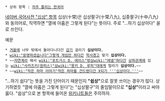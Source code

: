  * 상위 항목 : [[자주 틀리는 한국어]]

[http://krdic.naver.com/detail.nhn?docid=24205200 네이버 국어사전 "십상" 항목]
십상(十常)은 십상팔구(十常八九), 십중팔구(十中八九)와 동의어로, 직역하면 "열에 아홉은 그렇게 된다"는 뜻이다. 주로 "…하기 십상이다" 꼴로 쓰인다.

예문
 * [[겨울]]에 너무 밖에서 돌아다니다간 [[감기]] 걸리기 '''십상이다.'''
 * [[wiki:"문명하셨습니다"그렇게 게임만 하다간]] [[학사경고]] 맞기 '''십상이다.'''
 * ~~[[자연계]]라 해서 [[wiki:"포트거스 D. 에이스"방심]][[wiki:"에넬"하다간]] [[상하관계]]에 있는 [[wiki:"사카즈키(원피스)"상]][[wiki:"몽키 D. 루피"대]]에게 털리기 '''십상이다.'''~~
 * ~~[[wiki:"작은 하마 이야기"작은 하마를 건드렸다간 X되기 '''십상이다.''']]~~

"…하기 쉽다"는 뜻을 가진 단어이기 때문인지 '''"쉽상"'''으로 잘못 쓰이는 경우가 많다. 상기하였듯 "열에 아홉은 그렇게 된다"는 "십상팔구"의 줄임말이므로 '''"십상"'''이라고 써야 옳다. "쉽상"으로 본 항목에 들어온 [[위키니트]]들은 주의하자.
